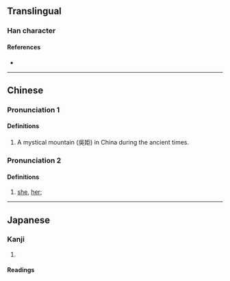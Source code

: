 {{character info}}
==Translingual==

===Han character===
{{Han char|rn=38|rad=女|as=05|sn=8|four=41417|canj=VSS|ids=⿰女巨}}

====References====
* {{Han ref|kx=0259.140|dkj=06185|dj=0525.040|hdz=21030.060|uh=59D6|ud=22998|bh=CC4E|bd=52302}}

----

==Chinese==
{{zh-forms}}

===Pronunciation 1===
{{zh-pron
|m=jù
|c=geoi6
|cat=
}}

====Definitions====
{{zh-hanzi}}

# <Old Chinese>  A mystical mountain (吳姖) in China during the ancient times.{{rfdef|zh}}

===Pronunciation 2===
{{zh-pron
|m=
|c=keoi5,heoi5
|cat=pronoun
}}

====Definitions====
{{zh-hanzi}}

# {{lb|zh|Cantonese|uncommon}} [[she]], [[her]]; {{zh-alt-form|佢|[[he]], [[him]]; [[she]], [[her]]; [[it]]|tr=-|nocap=1}}

----

==Japanese==

===Kanji===
{{ja-kanji|grade=|rs=女05}}

# {{rfdef|ja|sort=女05}}

====Readings====
{{ja-readings|on=[[きょ]] (kyo), [[ご]] (go)|kun=}}